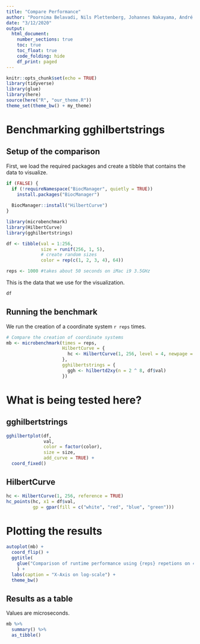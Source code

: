 ```yaml
---
title: "Compare Performance"
author: "Poornima Belavadi, Nils Plettenberg, Johannes Nakayama, André Calero Valdez"
date: "3/12/2020"
output: 
  html_document:
    number_sections: true
    toc: true
    toc_float: true
    code_folding: hide
    df_print: paged
---
```


```r
knitr::opts_chunk$set(echo = TRUE)
library(tidyverse)
library(glue)
library(here)
source(here("R", "our_theme.R"))
theme_set(theme_bw() + my_theme)
```


# Benchmarking gghilbertstrings

## Setup of the comparison

First, we load the required packages and create a tibble that contains the data to visualize.

```r
if (FALSE) {
  if (!requireNamespace("BiocManager", quietly = TRUE))
    install.packages("BiocManager")
  
  BiocManager::install("HilbertCurve")
}

library(microbenchmark)
library(HilbertCurve)
library(gghilbertstrings)

df <- tibble(val = 1:256,
             size = runif(256, 1, 5),
             # create random sizes
             color = rep(c(1, 2, 3, 4), 64))

reps <- 1000 #takes about 50 seconds on iMac i9 3.5GHz
```

This is the data that we use for the visualization.

```r
df
```


## Running the benchmark
We run the creation of a coordinate system `r reps` times.

```r
# Compare the creation of coordinate systems
mb <- microbenchmark(times = reps,
                     HilbertCurve = {
                       hc <- HilbertCurve(1, 256, level = 4, newpage = FALSE)
                     },
                     gghilbertstrings = {
                       ggh <- hilbertd2xy(n = 2 ^ 8, df$val)
                     })
```


# What is being tested here?

## gghilbertstrings

```r
gghilbertplot(df,
              val,
              color = factor(color),
              size = size,
              add_curve = TRUE) +
  coord_fixed()
```

## HilbertCurve

```r
hc <- HilbertCurve(1, 256, reference = TRUE)
hc_points(hc, x1 = df$val, 
          gp = gpar(fill = c("white", "red", "blue", "green")))
```



# Plotting the results



```r
autoplot(mb) +
  coord_flip() +
  ggtitle(
    glue("Comparison of runtime performance using {reps} repetions on 4 levels")
    ) +
  labs(caption = "X-Axis on log-scale") +
  theme_bw()
```

## Results as a table
Values are microseconds.

```r

mb %>% 
  summary() %>% 
  as_tibble() 
```
